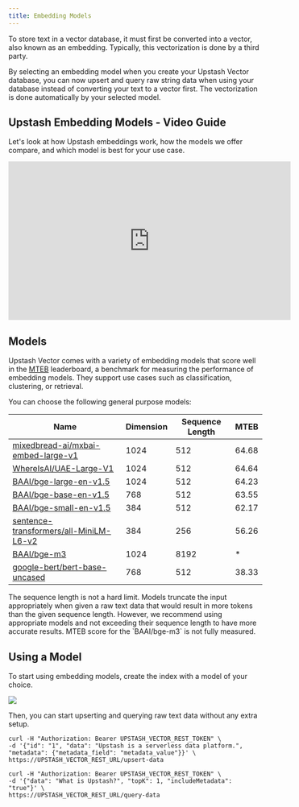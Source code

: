 ```yaml
---
title: Embedding Models
---
```


To store text in a vector database, it must first be converted into a vector,
also known as an embedding. Typically, this vectorization is done by a third
party.

By selecting an embedding model when you create your Upstash Vector database,
you can now upsert and query raw string data when using your database instead of
converting your text to a vector first. The vectorization is done automatically
by your selected model.

## Upstash Embedding Models - Video Guide

Let's look at how Upstash embeddings work, how the models we offer compare, and
which model is best for your use case.

<iframe
  width='560'
  height='315'
  src='https://www.youtube.com/embed/aImBIYwn5Ew?rel=0&disablekb=1'
  title='YouTube video player'
  frameBorder='0'
  allow='accelerometer; fullscreen; clipboard-write; encrypted-media; gyroscope'
  allowFullScreen></iframe>

## Models

Upstash Vector comes with a variety of embedding models that score well in the
[MTEB](https://huggingface.co/spaces/mteb/leaderboard) leaderboard, a benchmark
for measuring the performance of embedding models. They support use cases such
as classification, clustering, or retrieval.

You can choose the following general purpose models:

| Name                                                                                                    | Dimension | Sequence Length | MTEB  |
| ------------------------------------------------------------------------------------------------------- | --------- | --------------- | ----- |
| [mixedbread-ai/mxbai-embed-large-v1](https://huggingface.co/mixedbread-ai/mxbai-embed-large-v1)         | 1024      | 512             | 64.68 |
| [WhereIsAI/UAE-Large-V1](https://huggingface.co/WhereIsAI/UAE-Large-V1)                                 | 1024      | 512             | 64.64 |
| [BAAI/bge-large-en-v1.5](https://huggingface.co/BAAI/bge-large-en-v1.5)                                 | 1024      | 512             | 64.23 |
| [BAAI/bge-base-en-v1.5](https://huggingface.co/BAAI/bge-base-en-v1.5)                                   | 768       | 512             | 63.55 |
| [BAAI/bge-small-en-v1.5](https://huggingface.co/BAAI/bge-small-en-v1.5)                                 | 384       | 512             | 62.17 |
| [sentence-transformers/all-MiniLM-L6-v2](https://huggingface.co/sentence-transformers/all-MiniLM-L6-v2) | 384       | 256             | 56.26 |
| [BAAI/bge-m3](https://huggingface.co/BAAI/bge-m3)                                                       | 1024      | 8192            | *     |
| [google-bert/bert-base-uncased](https://huggingface.co/google-bert/bert-base-uncased)                   | 768       | 512             | 38.33 |

<Note>
  The sequence length is not a hard limit. Models truncate the input
  appropriately when given a raw text data that would result in more tokens than
  the given sequence length. However, we recommend using appropriate models and
  not exceeding their sequence length to have more accurate results.
</Note>

<Note>
  MTEB score for the `BAAI/bge-m3` is not fully measured.
</Note>

## Using a Model

To start using embedding models, create the index with a model of your choice.

<Frame style={{ width: '600px' }}>
  <img src='/img/vector/create_index_with_model.png' />
</Frame>

Then, you can start upserting and querying raw text data without any extra
setup.

```shell
curl -H "Authorization: Bearer UPSTASH_VECTOR_REST_TOKEN" \
-d '{"id": "1", "data": "Upstash is a serverless data platform.", "metadata": {"metadata_field": "metadata_value"}}' \
https://UPSTASH_VECTOR_REST_URL/upsert-data
```

```shell
curl -H "Authorization: Bearer UPSTASH_VECTOR_REST_TOKEN" \
-d '{"data": "What is Upstash?", "topK": 1, "includeMetadata": "true"}' \
https://UPSTASH_VECTOR_REST_URL/query-data
```
